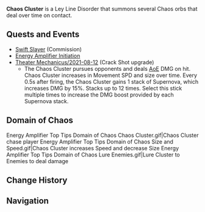 {{Status Infobox
|image    = Energy Amplifier Top Tips Domain of Chaos Chaos Cluster.gif
|element  = Physical
|effect   = A Chaos Cluster will chase characters around once the challenge begins. When the Chaos Cluster touches a character or opponents, it will deal immense DMG to them. If it touches a character, it will disappear. The size and DMG dealt by these clusters will gradually bleed away and grow smaller, but its speed will also gradually increase.
|type     = Ley Line Disorders
}}
'''Chaos Cluster''' is a Ley Line Disorder that summons several Chaos orbs that deal {{Color|Physical DMG}} over time on contact.

==Quests and Events==
*[[Swift Slayer]] (Commission)
*[[Energy Amplifier Initiation]]
*[[Theater Mechanicus/2021-08-12]] (Crack Shot upgrade)
**The Chaos Cluster pursues opponents and deals [[AoE]] DMG on hit. Chaos Cluster increases in Movement SPD and size over time. Every 0.5s after firing, the Chaos Cluster gains 1 stack of Supernova, which increases DMG by 15%. Stacks up to 12 times. Select this stick multiple times to increase the DMG boost provided by each Supernova stack.

==Domain of Chaos==
<gallery>
Energy Amplifier Top Tips Domain of Chaos Chaos Cluster.gif|Chaos Cluster chase player
Energy Amplifier Top Tips Domain of Chaos Size and Speed.gif|Chaos Cluster increases Speed and decrease Size
Energy Amplifier Top Tips Domain of Chaos Lure Enemies.gif|Lure Cluster to Enemies to deal damage
</gallery>

==Change History==
{{Change History|1.5}}

==Navigation==
{{Ley Line Disorder Navbox}}